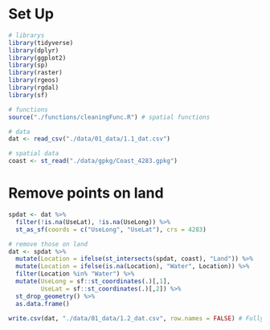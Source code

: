# Set Up
```r
# librarys
library(tidyverse)
library(dplyr)
library(ggplot2)
library(sp)
library(raster)
library(rgeos)
library(rgdal)
library(sf)

# functions
source("./functions/cleaningFunc.R") # spatial functions

# data
dat <- read_csv("./data/01_data/1.1_dat.csv")

# spatial data
coast <- st_read("./data/gpkg/Coast_4283.gpkg")
```

# Remove points on land
```r
spdat <- dat %>%
  filter(!is.na(UseLat), !is.na(UseLong)) %>% 
  st_as_sf(coords = c("UseLong", "UseLat"), crs = 4283)

# remove those on land
dat <- spdat %>% 
  mutate(Location = ifelse(st_intersects(spdat, coast), "Land")) %>% 
  mutate(Location = ifelse(is.na(Location), "Water", Location)) %>% 
  filter(Location %in% "Water") %>% 
  mutate(UseLong = sf::st_coordinates(.)[,1],
         UseLat = sf::st_coordinates(.)[,2]) %>% 
  st_drop_geometry() %>% 
  as.data.frame() 
```

```r
write.csv(dat, "./data/01_data/1.2_dat.csv", row.names = FALSE) # Fully cleaned data
```

